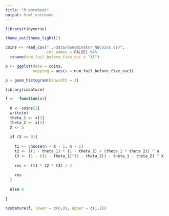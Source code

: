 ```yaml
---
title: "R Notebook"
output: html_notebook
---
```


```r
library(tidyverse)

theme_set(theme_light())
```

```r
coins <- read_csv("../data/denominator_NBCoins.csv",
                  col_names = FALSE) %>% 
  rename(num_fail_before_five_suc = "X1")

p <- ggplot(data = coins,
            mapping = aes(x = num_fail_before_five_suc))

p + geom_histogram(binwidth = 2)
```

```r
library(cubature)

f <-  function(x){
  
  n <- coins[1]
  write(n)
  theta_1 <- x[1]
  theta_2 <- x[2]
  X <- 5
  
  if (X >= 0){
    
    t1 <- choose(n + X - 1, n - 1)
    t2 <- ((1 - theta_1) * (1 - theta_2) + (theta_1 * theta_2)) ^ n
    t3 <- (1 - ((1 - theta_1)*(1 - theta_2)) - theta_1 - theta_2) ^ X
    
    res <- (t1 * t2 * t3) / 4
    
    res
  }
  
  else 0
  
}

hcubature(f, lower = c(0,0), upper = c(1,1))
```

